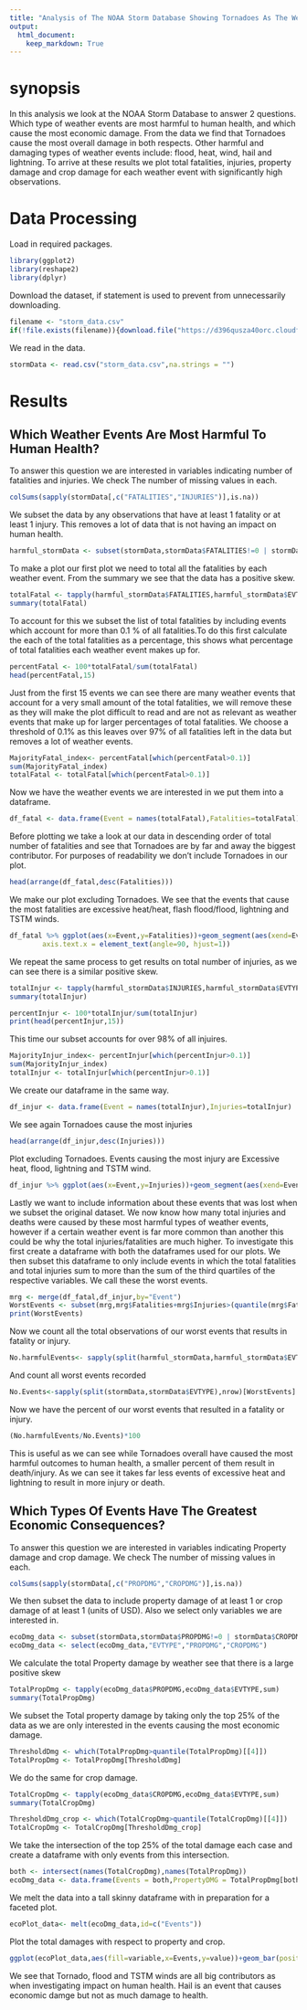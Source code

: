 ```yaml
---
title: "Analysis of The NOAA Storm Database Showing Tornadoes As The Weather Event With Highest Overall Impact"
output: 
  html_document:
    keep_markdown: True
---
```


# synopsis
In this analysis we look at the NOAA Storm Database to answer 2 questions. Which type of weather events are most harmful to human health, and which cause the most economic damage. From the data we find that Tornadoes cause the most overall damage in both respects. Other harmful and damaging types of weather events include: flood, heat, wind, hail and lightning. To arrive at these results we plot total fatalities, injuries, property damage and crop damage for each weather event with significantly high observations.

# Data Processing
Load in required packages.
```r
library(ggplot2)
library(reshape2)
library(dplyr)
```
Download the dataset, if statement is used to prevent from unnecessarily downloading. 
```r
filename <- "storm_data.csv"
if(!file.exists(filename)){download.file("https://d396qusza40orc.cloudfront.net/repdata%2Fdata%2FStormData.csv.bz2","storm_data.csv")}
```
We read in the data.
```r
stormData <- read.csv("storm_data.csv",na.strings = "")
```

# Results

## Which Weather Events Are Most Harmful To Human Health?
To answer this question we are interested in variables indicating number of fatalities and injuries. We check The number of missing values in each.  
```r
colSums(sapply(stormData[,c("FATALITIES","INJURIES")],is.na))
```
We subset the data by any observations that have at least 1 fatality or at least 1 injury. This removes a lot of data that is not having an impact on human health.
```r
harmful_stormData <- subset(stormData,stormData$FATALITIES!=0 | stormData$INJURIES!=0)
```
To make a plot our first plot we need to total all the fatalities by each weather event. From the summary we see that the data has a positive skew.
```r
totalFatal <- tapply(harmful_stormData$FATALITIES,harmful_stormData$EVTYPE,sum)
summary(totalFatal)
```
To account for this we subset the list of total fatalities by including events which account for more than 0.1 % of all fatalities.To do this first calculate the each of the total fatalities as a percentage, this shows what percentage of total fatalities each weather event makes up for.    
```r
percentFatal <- 100*totalFatal/sum(totalFatal)
head(percentFatal,15)
```
Just from the first 15 events we can see there are many weather events that account for a very small amount of the total fatalities, we will remove these as they will make the plot difficult to read and are not as relevant as weather events that make up for larger percentages of total fatalities. We choose a threshold of 0.1% as this leaves over 97% of all fatalities left in the data but removes a lot of weather events. 
```r
MajorityFatal_index<- percentFatal[which(percentFatal>0.1)]
sum(MajorityFatal_index)
totalFatal <- totalFatal[which(percentFatal>0.1)]
```
Now we have the weather events we are interested in we put them into a dataframe. 
```r
df_fatal <- data.frame(Event = names(totalFatal),Fatalities=totalFatal)
```
Before plotting we take a look at our data in descending order of total number of fatalities and see that Tornadoes are by far and away the biggest contributor. For purposes of readability we don't include Tornadoes in our plot.
```r
head(arrange(df_fatal,desc(Fatalities)))
```
We make our plot excluding Tornadoes. We see that the events that cause the most fatalities are excessive heat/heat, flash flood/flood, lightning and TSTM winds. 
```r
df_fatal %>% ggplot(aes(x=Event,y=Fatalities))+geom_segment(aes(xend=Event,yend=0))+geom_point(size=2,color="red")+coord_flip()+theme_bw()+xlab("Event")+ggtitle("Weather Events resulting in fatality") +ylim(c(0,2000))+theme(text = element_text(size=8),
        axis.text.x = element_text(angle=90, hjust=1))
```

We repeat the same process to get results on total number of injuries, as we can see there is a similar positive skew. 
```r
totalInjur <- tapply(harmful_stormData$INJURIES,harmful_stormData$EVTYPE,sum)
summary(totalInjur)
```

```r
percentInjur <- 100*totalInjur/sum(totalInjur)
print(head(percentInjur,15))
```
This time our subset accounts for over 98% of all injuires.
```r
MajorityInjur_index<- percentInjur[which(percentInjur>0.1)]
sum(MajorityInjur_index)
totalInjur <- totalInjur[which(percentInjur>0.1)]
```
We create our dataframe in the same way. 
```r
df_injur <- data.frame(Event = names(totalInjur),Injuries=totalInjur)
```
We see again Tornadoes cause the most injuries
```r
head(arrange(df_injur,desc(Injuries)))
```
Plot excluding Tornadoes. Events causing the most injury are Excessive heat, flood, lightning and TSTM wind. 
```r
df_injur %>% ggplot(aes(x=Event,y=Injuries))+geom_segment(aes(xend=Event,yend=0))+geom_point(size=2,color="blue")+coord_flip()+theme_bw()+xlab("Event")+ggtitle("Total Injuries from Weather Events") +ylim(c(0,7000))+theme(text = element_text(size=8), axis.text.x = element_text(angle=90, hjust=1))
```

Lastly we want to include information about these events that was lost when we subset the original dataset. We now know how many total injuries and deaths were caused by these most harmful types of weather events, however if a certain weather event is far more common than another this could be why the total injuries/fatalities are much higher. 
To investigate this first create a dataframe with both the dataframes used for our plots. We then subset this dataframe to only include events in which the total fatalities and total injuries sum to more than the sum of the third quartiles of the respective variables. We call these the worst events.   
```r
mrg <- merge(df_fatal,df_injur,by="Event")
WorstEvents <- subset(mrg,mrg$Fatalities+mrg$Injuries>(quantile(mrg$Fatalities)[[4]]+quantile(mrg$Injuries)[[4]]))$Event
print(WorstEvents)
```
Now we count all the total observations of our worst events that results in fatality or injury. 
```r
No.harmfulEvents<- sapply(split(harmful_stormData,harmful_stormData$EVTYPE),nrow)[WorstEvents]
```
And count all worst events recorded
```r
No.Events<-sapply(split(stormData,stormData$EVTYPE),nrow)[WorstEvents]
```
Now we have the percent of our worst events that resulted in a fatality or injury.
```r
(No.harmfulEvents/No.Events)*100
```
This is useful as we can see while Tornadoes overall have caused the most harmful outcomes to human health, a smaller percent of them result in death/injury. As we can see it takes far less events of excessive heat and lightning to result in more injury or death. 

## Which Types Of Events Have The Greatest Economic Consequences?

To answer this question we are interested in variables indicating Property damage and crop damage. We check The number of missing values in each.
```r
colSums(sapply(stormData[,c("PROPDMG","CROPDMG")],is.na))
```
We then subset the data to include property damage of at least 1 or crop damage of at least 1 (units of USD). Also we select only variables we are interested in. 
```r
ecoDmg_data <- subset(stormData,stormData$PROPDMG!=0 | stormData$CROPDMG!=0)
ecoDmg_data <- select(ecoDmg_data,"EVTYPE","PROPDMG","CROPDMG")
```
We calculate the total Property damage by weather see that there is a large positive skew
```r
TotalPropDmg <- tapply(ecoDmg_data$PROPDMG,ecoDmg_data$EVTYPE,sum)
summary(TotalPropDmg)
```
We subset the Total property damage by taking only the top 25% of the data as we are only interested in the events causing the most economic damage. 
```r
ThresholdDmg <- which(TotalPropDmg>quantile(TotalPropDmg)[[4]])
TotalPropDmg <- TotalPropDmg[ThresholdDmg]
```
We do the same for crop damage. 
```r
TotalCropDmg <- tapply(ecoDmg_data$CROPDMG,ecoDmg_data$EVTYPE,sum)
summary(TotalCropDmg)

```
```r
ThresholdDmg_crop <- which(TotalCropDmg>quantile(TotalCropDmg)[[4]])
TotalCropDmg <- TotalCropDmg[ThresholdDmg_crop]
```
We take the intersection of the top 25% of the total damage each case and create a dataframe with only events from this intersection.
```r
both <- intersect(names(TotalCropDmg),names(TotalPropDmg))
ecoDmg_data <- data.frame(Events = both,PropertyDMG = TotalPropDmg[both],CropDMG=TotalCropDmg[both])
```
We melt the data into a tall skinny dataframe with in preparation for a faceted plot.
```r
ecoPlot_data<- melt(ecoDmg_data,id=c("Events"))
```
Plot the total damages with respect to property and crop.
```r
ggplot(ecoPlot_data,aes(fill=variable,x=Events,y=value))+geom_bar(position = "stack",stat = "identity") +coord_flip() + ylab("Total Damages (USD)") + ggtitle("Total Damages for Weather Events") +theme(text = element_text(size=8), axis.text.x = element_text(angle=90, hjust=1))
```
We see that Tornado, flood and TSTM winds are all big contributors as when investigating impact on human health. Hail is an event that causes economic damge but not as much damage to health.